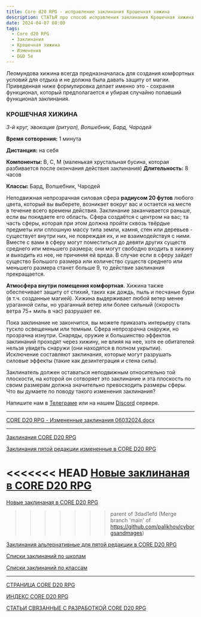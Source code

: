```yaml
---
title: Core d20 RPG - исправление заклинания Крошечная хижина
description: СТАТЬЯ про способ исправления заклинания Крошечная хижина
date: 2024-04-07 08:00
tags:
  - Core d20 RPG
  - Заклинания
  - Крошечная хижина
  - Изменения
  - D&D 5e
---
```


Леомундова хижина всегда предназначалась для создания комфортных условий для отдыха и не должна была давать защиту от магии. Приведенная ниже формулировка делает именно это - сохраняя функционал, который предполагается и убирая случайно попавший функционал заклинания.

### **КРОШЕЧНАЯ ХИЖИНА**

*3-й круг, эвокация (ритуал), Волшебник, Бард, Чародей*

**Время сотворения:** 1 минута

**Дистанция:** на себя

**Компоненты:** В, С, М (маленькая хрустальная бусина, которая разбивается после окончания действия заклинания)
**Длительность:** 8 часов

**Классы:** Бард, Волшебник, Чародей

Неподвижная непрозрачная силовая сфера **радиусом 20 футов** любого цвета, который вы выберете, возникает вокруг вас и остается на месте в течение всего времени действия. Заклинание заканчивается раньше, если вы покидаете его область. Сфера создаётся с центром на вас; та часть сферы, которая при этом должна пройти сквозь твёрдые предметы или сплошную массу типа земли, камня, стен или деревьев - существует внутри них, не повреждая их, и не взаимодействуя с ними.
Вместе с вами в сферу могут поместиться до девяти других существ среднего или меньшего размера; они могут свободно входить в хижину и выходить из нее, не причиняя ей вреда.  В случае если в сферу зайдет существо Большого размера или количество существ среднего или меньшего размера станет больше 9, то действие заклинания прекращается.

**Атмосфера внутри помещения комфортная.** Хижина также обеспечивает защиту от стихий, таких как дождь, пыль и песчаные бури (в т.ч. созданные магией). Хижина выдерживает любой ветер менее ураганной силы, но ураганный ветер или более сильный (скорость ветра 75+ миль в час)  разрушает ее.

Пока заклинание не закончится, вы можете приказать интерьеру стать тускло освещенным или темным. Сфера непрозрачна снаружи, но прозрачна изнутри. Снаряды, оружие и большинство эффектов заклинаний проходят через хижину, не влияя на нее, хотя ее обитателей нельзя увидеть снаружи (они находятся в полном укрытии). Исключение составляют заклинания, которые могут разрушать силовые эффекты (такие как дезинтеграция и стена силы).

Заклинатель должен оставаться неподвижным относительно той плоскости, на которой он сотворяет это заклинание и эта плоскость по своим размерам должна значительно превосходить размеры сферы.
Что вы думаете по поводу такого изменения заклинания?

Напишите нам в [Телеграме](https://t.me/cyborgs_and_mages) или на нашем [Discord](https://discord.gg/yrJqvCqU3w) сервере.

---


[CORE D20 RPG - Измененные заклинания 06032024.docx](https://1drv.ms/w/s!Atcrhwwo1lBA5J57m0FpTrlA8nMN3A?e=f1g5or)


---

[Заклинания CORE D20 RPG](/posts/cored20rpg/spells)

[Заклинания пятой редакции измененные в CORE D20 RPG](/posts/cored20rpg/magic-changed-5e-spells)

<<<<<<< HEAD
[Новые заклинаная в CORE D20 RPG](/posts/cored20rpg/magic-new-spells)
=======
[Новые заклинаная  в CORE D20 RPG](https://cyborgsandmages.com/posts/cored20rpg/magic-new-spells)
>>>>>>> parent of 3dad1efd (Merge branch 'main' of https://github.com/palikhov/cyborgsandmages)

[Заклинания альтернативные для пятой редакции в CORE D20 RPG](/posts/cored20rpg/magic-alternative-5e-spells)

[Списки заклинаний по школам](/posts/cored20rpg/magic-school-spell-lists)

[Списки заклинаний по классам](/posts/cored20rpg/magic-class-spell-lists)


---

[СТРАНИЦА CORE D20 RPG](https://cyborgsandmages.com/cored20rpg/)

[ИНДЕКС CORE D20 RPG](https://cyborgsandmages.com/cored20rpg/1)

[СТАТЬИ СВЯЗАННЫЕ С РАЗРАБОТКОЙ CORE D20 RPG](https://cyborgsandmages.com/core-d20/1)

